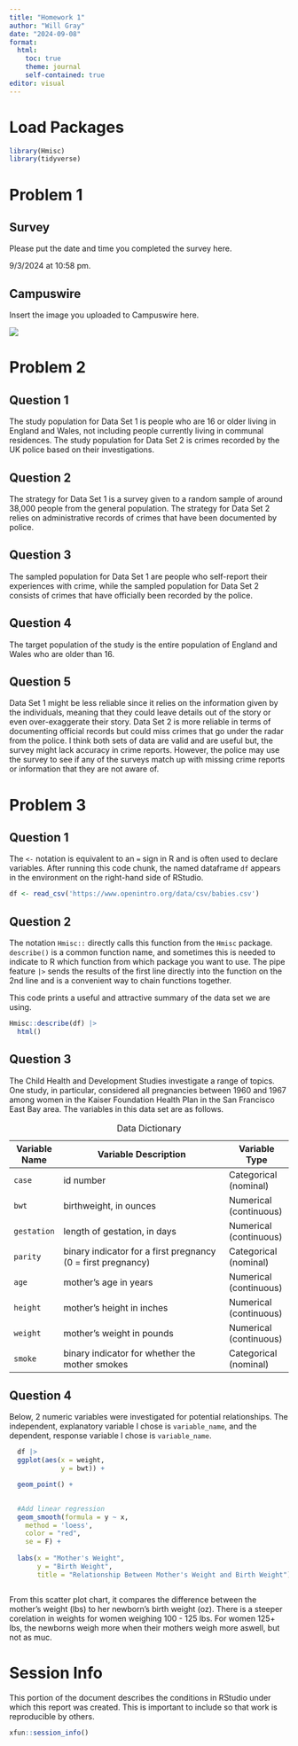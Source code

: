 ```yaml
---
title: "Homework 1"
author: "Will Gray"
date: "2024-09-08"
format: 
  html:
    toc: true
    theme: journal
    self-contained: true
editor: visual
---
```


# Load Packages

```r
library(Hmisc)
library(tidyverse)
```

# Problem 1

## Survey

Please put the date and time you completed the survey here.

9/3/2024 at 10:58 pm.

## Campuswire

Insert the image you uploaded to Campuswire here.

![](images/Screenshot_9-9-2024_02151_campuswire.com-01.jpeg)

# Problem 2

## Question 1

The study population for Data Set 1 is people who are 16 or older living in England and Wales, not including people currently living in communal residences. The study population for Data Set 2 is crimes recorded by the UK police based on their investigations.

## Question 2

The strategy for Data Set 1 is a survey given to a random sample of around 38,000 people from the general population. The strategy for Data Set 2 relies on administrative records of crimes that have been documented by police.

## Question 3

The sampled population for Data Set 1 are people who self-report their experiences with crime, while the sampled population for Data Set 2 consists of crimes that have officially been recorded by the police.

## Question 4

The target population of the study is the entire population of England and Wales who are older than 16.

## Question 5

Data Set 1 might be less reliable since it relies on the information given by the individuals, meaning that they could leave details out of the story or even over-exaggerate their story. Data Set 2 is more reliable in terms of documenting official records but could miss crimes that go under the radar from the police. I think both sets of data are valid and are useful but, the survey might lack accuracy in crime reports. However, the police may use the survey to see if any of the surveys match up with missing crime reports or information that they are not aware of.

# Problem 3

## Question 1

The `<-` notation is equivalent to an `=` sign in R and is often used to declare variables. After running this code chunk, the named dataframe `df` appears in the environment on the right-hand side of RStudio.

```r
df <- read_csv('https://www.openintro.org/data/csv/babies.csv')
```

## Question 2

The notation `Hmisc::` directly calls this function from the `Hmisc` package. `describe()` is a common function name, and sometimes this is needed to indicate to R which function from which package you want to use. The pipe feature `|>` sends the results of the first line directly into the function on the 2nd line and is a convenient way to chain functions together.

This code prints a useful and attractive summary of the data set we are using.

```r
Hmisc::describe(df) |> 
  html()
```

## Question 3

The Child Health and Development Studies investigate a range of topics. One study, in particular, considered all pregnancies between 1960 and 1967 among women in the Kaiser Foundation Health Plan in the San Francisco East Bay area. The variables in this data set are as follows.

| Variable Name | Variable Description                                         | Variable Type          |
|---------------|--------------------------------------------------------------|------------------------|
| `case`        | id number                                                    | Categorical (nominal)  |
| `bwt`         | birthweight, in ounces                                       | Numerical (continuous) |
| `gestation`   | length of gestation, in days                                 | Numerical (continuous) |
| `parity`      | binary indicator for a first pregnancy (0 = first pregnancy) | Categorical (nominal)  |
| `age`         | mother's age in years                                        | Numerical (continuous) |
| `height`      | mother's height in inches                                    | Numerical (continuous) |
| `weight`      | mother's weight in pounds                                    | Numerical (continuous) |
| `smoke`       | binary indicator for whether the mother smokes               | Categorical (nominal)  |

: Data Dictionary

## Question 4

Below, 2 numeric variables were investigated for potential relationships. The independent, explanatory variable I chose is `variable_name`, and the dependent, response variable I chose is `variable_name`.

```r
  df |>
  ggplot(aes(x = weight, 
             y = bwt)) + 

  geom_point() +
    

  #Add linear regression
  geom_smooth(formula = y ~ x,
    method = 'loess',
    color = "red",
    se = F) +
    
  labs(x = "Mother's Weight", 
       y = "Birth Weight", 
       title = "Relationship Between Mother's Weight and Birth Weight")



```

From this scatter plot chart, it compares the difference between the mother's weight (lbs) to her newborn's birth weight (oz). There is a steeper corelation in weights for women weighing 100 - 125 lbs. For women 125+ lbs, the newborns weigh more when their mothers weigh more aswell, but not as muc.

# Session Info

This portion of the document describes the conditions in RStudio under which this report was created. This is important to include so that work is reproducible by others.

```r
xfun::session_info()
```
